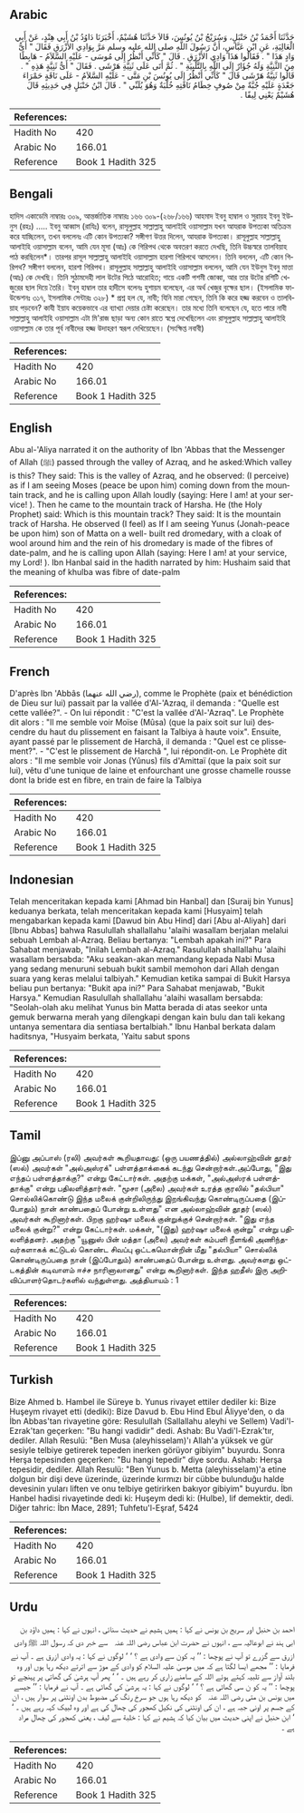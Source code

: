 ## Arabic


<div dir="rtl" lang="ar" style={{fontSize:'larger',backgroundColor:'#f8f9fa',padding:20}}>
حَدَّثَنَا أَحْمَدُ بْنُ حَنْبَلٍ، وَسُرَيْجُ بْنُ يُونُسَ، قَالاَ حَدَّثَنَا هُشَيْمٌ، أَخْبَرَنَا دَاوُدُ بْنُ أَبِي هِنْدٍ، عَنْ أَبِي الْعَالِيَةِ، عَنِ ابْنِ عَبَّاسٍ، أَنَّ رَسُولَ اللَّهِ صلى الله عليه وسلم مَرَّ بِوَادِي الأَزْرَقِ فَقَالَ ‏"‏ أَىُّ وَادٍ هَذَا ‏"‏ ‏.‏ فَقَالُوا هَذَا وَادِي الأَزْرَقِ ‏.‏ قَالَ ‏"‏ كَأَنِّي أَنْظُرُ إِلَى مُوسَى - عَلَيْهِ السَّلاَمُ - هَابِطًا مِنَ الثَّنِيَّةِ وَلَهُ جُؤَارٌ إِلَى اللَّهِ بِالتَّلْبِيَةِ ‏"‏ ‏.‏ ثُمَّ أَتَى عَلَى ثَنِيَّةِ هَرْشَى ‏.‏ فَقَالَ ‏"‏ أَىُّ ثَنِيَّةٍ هَذِهِ ‏"‏ ‏.‏ قَالُوا ثَنِيَّةُ هَرْشَى قَالَ ‏"‏ كَأَنِّي أَنْظُرُ إِلَى يُونُسَ بْنِ مَتَّى - عَلَيْهِ السَّلاَمُ - عَلَى نَاقَةٍ حَمْرَاءَ جَعْدَةٍ عَلَيْهِ جُبَّةٌ مِنْ صُوفٍ خِطَامُ نَاقَتِهِ خُلْبَةٌ وَهُوَ يُلَبِّي ‏"‏ ‏.‏ قَالَ ابْنُ حَنْبَلٍ فِي حَدِيثِهِ قَالَ هُشَيْمٌ يَعْنِي لِيفًا ‏.‏
</div>
<div style={{backgroundColor:'#f8f9fa',padding:20, marginBottom: 10}}><table> <thead> <tr> <th>References:</th> <th></th> </tr> </thead> <tbody><tr><td>Hadith No</td><td>420</td></tr><tr><td>Arabic No</td><td>166.01</td></tr><tr><td>Reference</td><td>Book 1 Hadith 325</td></tr></tbody></table></div>

## Bengali


<div dir="ltr" lang="bn" style={{fontSize:'larger',backgroundColor:'#f8f9fa',padding:20}}>
হাদিস একাডেমি নাম্বারঃ ৩০৯, আন্তর্জাতিক নাম্বারঃ ১৬৬ ৩০৯-(২৬৮/১৬৬) আহমাদ ইবনু হাম্বাল ও সুরায়হ ইবনু ইউনুস (রহঃ) ..... ইবনু আব্বাস (রাযিঃ) বলেন, রাসূলুল্লাহ সাল্লাল্লাহু আলাইহি ওয়াসাল্লাম যখন আযরাক উপত্যকা অতিক্রম করে যাচ্ছিলেন, তখন বললেনঃ এটি কোন উপত্যকা? সঙ্গীগণ উত্তর দিলেন, আযরাক উপত্যকা। রাসূলুল্লাহ সাল্লাল্লাহু আলাইহি ওয়াসাল্লাম বলেন, আমি যেন মূসা (আঃ) কে গিরিপথ থেকে অবতরণ করতে দেখছি, তিনি উচ্চস্বরে তালবিয়াহ পাঠ করছিলেন*। তারপর রাসূল সাল্লাল্লাহু আলাইহি ওয়াসাল্লাম হারশা গিরিপথে আসলেন। তিনি বললেন, এটি কোন গিরিপথ? সঙ্গীগণ বললেন, হারশা গিরিপথ। রাসূলুল্লাহ সাল্লাল্লাহু আলাইহি ওয়াসাল্লাম বললেন, আমি যেন ইউনুস ইবনু মাত্তা (আঃ) কে দেখছি। তিনি সুঠামদেহী লাল উটের পিঠে আরোহিত; গায়ে একটি পশমী জোব্বা, আর তার উটের রশিটি খেজুরের ছাল দিয়ে তৈরি। ইবনু হাম্বাল তার হাদীসে বলেনঃ হুশায়ম বলেছেন, এর অর্থ খেজুর বৃক্ষের ছাল। (ইসলামিক ফাউন্ডেশনঃ ৩১৭, ইসলামিক সেন্টারঃ ৩২৮) * প্রশ্ন হল যে, নাবী; যিনি মারা গেছেন, তিনি কি করে হজ্জ করবেন ও তালবিয়াহ পড়বেন? কাযী ইয়ায কয়েকভাবে এর ব্যাখ্যা দেয়ার চেষ্টা করেছেন। তার মধ্যে তিনি বলেছেন যে, হতে পারে নাবী সাল্লাল্লাহু আলাইহি ওয়াসাল্লাম এটা মি'রাজ ছাড়া অন্য কোন রাতে স্বপ্নে দেখেছিলেন এবং রাসূলুল্লাহ সাল্লাল্লাহু আলাইহি ওয়াসাল্লাম কে তার পূর্ব নাবীদের হজ্জ উদাহরণ স্বরূপ দেখিয়েছেন। (সংক্ষিপ্ত নবাবী)
</div>
<div style={{backgroundColor:'#f8f9fa',padding:20, marginBottom: 10}}><table> <thead> <tr> <th>References:</th> <th></th> </tr> </thead> <tbody><tr><td>Hadith No</td><td>420</td></tr><tr><td>Arabic No</td><td>166.01</td></tr><tr><td>Reference</td><td>Book 1 Hadith 325</td></tr></tbody></table></div>

## English


<div dir="ltr" lang="en" style={{fontSize:'larger',backgroundColor:'#f8f9fa',padding:20}}>
Abu al-'Aliya narrated it on the authority of Ibn 'Abbas that the Messenger of Allah (ﷺ) passed through the valley of Azraq, and he asked:Which valley is this? They said: This is the valley of Azraq, and he observed: (I perceive) as if I am seeing Moses (peace be upon him) coming down from the mountain track, and he is calling upon Allah loudly (saying: Here I am! at your service! ). Then he came to the mountain track of Harsha. He (the Holy Prophet) said: Which is this mountain track? They said: It is the mountain track of Harsha. He observed (I feel) as If I am seeing Yunus (Jonah-peace be upon him) son of Matta on a well- built red dromedary, with a cloak of wool around him and the rein of his dromedary is made of the fibres of date-palm, and he is calling upon Allah (saying: Here I am! at your service, my Lord! ). Ibn Hanbal said in the hadith narrated by him: Hushaim said that the meaning of khulba was fibre of date-palm
</div>
<div style={{backgroundColor:'#f8f9fa',padding:20, marginBottom: 10}}><table> <thead> <tr> <th>References:</th> <th></th> </tr> </thead> <tbody><tr><td>Hadith No</td><td>420</td></tr><tr><td>Arabic No</td><td>166.01</td></tr><tr><td>Reference</td><td>Book 1 Hadith 325</td></tr></tbody></table></div>

## French


<div dir="ltr" lang="fr" style={{fontSize:'larger',backgroundColor:'#f8f9fa',padding:20}}>
D'après Ibn 'Abbâs (رضي الله عنهما), comme le Prophète (paix et bénédiction de Dieu sur lui) passait par la vallée d'Al-'Azraq, il demanda : "Quelle est cette vallée?". - On lui répondit : "C'est la vallée d'Al-'Azraq". Le Prophète dit alors : "Il me semble voir Moïse (Mûsa) (que la paix soit sur lui) descendre du haut du plissement en faisant la Talbiya à haute voix". Ensuite, ayant passé par le plissement de Harchâ, il demanda : "Quel est ce plissement?". - "C'est le plissement de Harchâ ", lui répondit-on. Le Prophète dit alors : "Il me semble voir Jonas (Yûnus) fils d'Amittaï (que la paix soit sur lui), vêtu d'une tunique de laine et enfourchant une grosse chamelle rousse dont la bride est en fibre, en train de faire la Talbiya
</div>
<div style={{backgroundColor:'#f8f9fa',padding:20, marginBottom: 10}}><table> <thead> <tr> <th>References:</th> <th></th> </tr> </thead> <tbody><tr><td>Hadith No</td><td>420</td></tr><tr><td>Arabic No</td><td>166.01</td></tr><tr><td>Reference</td><td>Book 1 Hadith 325</td></tr></tbody></table></div>

## Indonesian


<div dir="ltr" lang="id" style={{fontSize:'larger',backgroundColor:'#f8f9fa',padding:20}}>
Telah menceritakan kepada kami [Ahmad bin Hanbal] dan [Suraij bin Yunus] keduanya berkata, telah menceritakan kepada kami [Husyaim] telah mengabarkan kepada kami [Dawud bin Abu Hind] dari [Abu al-Aliyah] dari [Ibnu Abbas] bahwa Rasulullah shallallahu 'alaihi wasallam berjalan melalui sebuah Lembah al-Azraq. Beliau bertanya: "Lembah apakah ini?" Para Sahabat menjawab, "Inilah Lembah al-Azraq." Rasulullah shallallahu 'alaihi wasallam bersabda: "Aku seakan-akan memandang kepada Nabi Musa yang sedang menuruni sebuah bukit sambil memohon dari Allah dengan suara yang keras melalui talbiyah." Kemudian ketika sampai di Bukit Harsya beliau pun bertanya: "Bukit apa ini?" Para Sahabat menjawab, "Bukit Harsya." Kemudian Rasulullah shallallahu 'alaihi wasallam bersabda: "Seolah-olah aku melihat Yunus bin Matta berada di atas seekor unta gemuk berwarna merah yang dilengkapi dengan kain bulu dan tali kekang untanya sementara dia sentiasa bertalbiah." Ibnu Hanbal berkata dalam haditsnya, "Husyaim berkata, 'Yaitu sabut spons
</div>
<div style={{backgroundColor:'#f8f9fa',padding:20, marginBottom: 10}}><table> <thead> <tr> <th>References:</th> <th></th> </tr> </thead> <tbody><tr><td>Hadith No</td><td>420</td></tr><tr><td>Arabic No</td><td>166.01</td></tr><tr><td>Reference</td><td>Book 1 Hadith 325</td></tr></tbody></table></div>

## Tamil


<div dir="ltr" lang="ta" style={{fontSize:'larger',backgroundColor:'#f8f9fa',padding:20}}>
இப்னு அப்பாஸ் (ரலி) அவர்கள் கூறியதாவது: (ஒரு பயணத்தில்) அல்லாஹ்வின் தூதர் (ஸல்) அவர்கள் "அல்அஸ்ரக்" பள்ளத்தாக்கைக் கடந்து சென்றார்கள்.அப்போது, "இது எந்தப் பள்ளத்தாக்கு?" என்று கேட்டார்கள். அதற்கு மக்கள், "அல்அஸ்ரக் பள்ளத்தாக்கு" என்று பதிலளித்தார்கள். "மூசா (அலை) அவர்கள் உரத்த குரலில் "தல்பியா" சொல்லிக்கொண்டு இந்த மலைக் குன்றிலிருந்து இறங்கிவந்து கொண்டிருப்பதை (இப்போதும்) நான் காண்பதைப் போன்று உள்ளது" என அல்லாஹ்வின் தூதர் (ஸல்) அவர்கள் கூறினார்கள். பிறகு ஹர்ஷா மலைக் குன்றுக்குச் சென்றார்கள். "இது எந்த மலைக் குன்று?" என்று கேட்டார்கள். மக்கள், "(இது) ஹர்ஷா மலைக் குன்று" என்று பதிலளித்தனர். அதற்கு "யூனுஸ் பின் மத்தா (அலை) அவர்கள் கம்பளி நீளங்கி அணிந்தவர்களாகக் கட்டுடல் கொண்ட சிவப்பு ஒட்டகமொன்றின் மீது "தல்பியா" சொல்லிக் கொண்டிருப்பதை நான் (இப்போதும்) காண்பதைப் போன்று உள்ளது. அவர்களது ஒட்டகத்தின் கடிவாளம் ஈச்ச நாரினாலானது" என்று கூறினார்கள். இந்த ஹதீஸ் இரு அறிவிப்பாளர்தொடர்களில் வந்துள்ளது. அத்தியாயம் : 1
</div>
<div style={{backgroundColor:'#f8f9fa',padding:20, marginBottom: 10}}><table> <thead> <tr> <th>References:</th> <th></th> </tr> </thead> <tbody><tr><td>Hadith No</td><td>420</td></tr><tr><td>Arabic No</td><td>166.01</td></tr><tr><td>Reference</td><td>Book 1 Hadith 325</td></tr></tbody></table></div>

## Turkish


<div dir="ltr" lang="tr" style={{fontSize:'larger',backgroundColor:'#f8f9fa',padding:20}}>
Bize Ahmed b. Hambel ile Süreye b. Yunus rivayet ettiler dediler ki: Bize Huşeym rivayet etti (dediki): Bize Davud b. Ebu Hind Ebul Âliyye'den, o da İbn Abbas'tan rivayetine göre: Resulullah (Sallallahu aleyhi ve Sellem) Vadi'l-Ezrak'tan geçerken: "Bu hangi vadidir" dedi. Ashab: Bu Vadi'l-Ezrak'tır, dediler. Allah Resulü: "Ben Musa (aleyhisselam)'ı Allah'a yüksek ve gür sesiyle telbiye getirerek tepeden inerken görüyor gibiyim" buyurdu. Sonra Herşa tepesinden geçerken: "Bu hangi tepedir" diye sordu. Ashab: Herşa tepesidir, dediler. Allah Resulü: "Ben Yunus b. Metta (aleyhisselam)'a etine dolgun bir dişi deve üzerinde, üzerinde kırmızı bir cübbe bulunduğu halde devesinin yuları liften ve onu telbiye getirirken bakıyor gibiyim" buyurdu. İbn Hanbel hadisi rivayetinde dedi ki: Huşeym dedi ki: (Hulbe), lif demektir, dedi. Diğer tahric: İbn Mace, 2891; Tuhfetu'l-Eşraf, 5424
</div>
<div style={{backgroundColor:'#f8f9fa',padding:20, marginBottom: 10}}><table> <thead> <tr> <th>References:</th> <th></th> </tr> </thead> <tbody><tr><td>Hadith No</td><td>420</td></tr><tr><td>Arabic No</td><td>166.01</td></tr><tr><td>Reference</td><td>Book 1 Hadith 325</td></tr></tbody></table></div>

## Urdu


<div dir="rtl" lang="ur" style={{fontSize:'larger',backgroundColor:'#f8f9fa',padding:20}}>
احمد بن حنبل اور سریج بن یونس نے کہا : ہمیں ہشیم نے حدیث سنائی ، انہوں نے کہا : ہمیں داؤد بن ابی ہند نے ابوعالیہ سے ، انہوں نے حضرت ابن عباس ‌رضی ‌اللہ ‌عنہ ‌ ‌ سے خبر دی کہ رسول اللہ ﷺ وادی ازرق سے گزرے تو آپ نے پوچھا : ’’ یہ کون سے وادی ہے ؟ ‘ ‘ لوگوں نے کہا : یہ وادی ازرق ہے ۔ آپ نے فرمایا : ’’ مجھے ایسا لگتا ہے کہ میں موسیٰ علیہ السلام کو وادی کے موڑ سے اترتے دیکھ رہا ہوں اور وہ بلند آواز سے تلبیہ کہتے ہوئے اللہ کے سامنے زاری کر رہے ہیں ۔ ‘ ‘ پھر آپ ہرشیٰ کی گھاتی پر پہنچے تو پوچھا : ’’ یہ کو ن سی گھاٹی ہے ؟ ‘ ‘ لوگوں نے کہا : یہ ہرشیٰ کی گھاٹی ہے ۔ آپ نے فرمایا : ’’ جیسے میں یونس بن متی ‌رضی ‌اللہ ‌عنہ ‌ ‌ کو دیکھ رہا ہوں جو سرخ رنگ کی مضبوط بدن اونٹنی پر سوار ہیں ، ان کے جسم پر اونی جبہ ہے ، ان کی اونٹنی کی نکیل کھجور کی چھال کی ہے اور وہ لبیک کہہ رہے ہیں ۔ ‘ ‘ ابن حنبل نے اپنی حدیث میں بیان کیا کہ ہشیم نے کہا : خلبة سے لیف ، یعنی کھجور کی چھال مراد ہے ۔
</div>
<div style={{backgroundColor:'#f8f9fa',padding:20, marginBottom: 10}}><table> <thead> <tr> <th>References:</th> <th></th> </tr> </thead> <tbody><tr><td>Hadith No</td><td>420</td></tr><tr><td>Arabic No</td><td>166.01</td></tr><tr><td>Reference</td><td>Book 1 Hadith 325</td></tr></tbody></table></div>